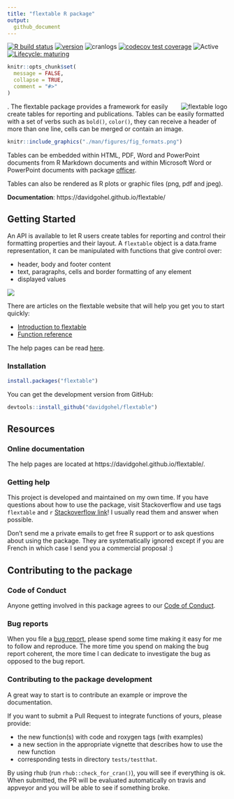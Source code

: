 ```yaml
---
title: "flextable R package"
output:
  github_document
---
```



<!-- README.md is generated from README.Rmd. Please edit that file -->

[![R build status](https://github.com/davidgohel/flextable/workflows/R-CMD-check/badge.svg)](https://github.com/davidgohel/flextable/actions)
[![version](https://www.r-pkg.org/badges/version/flextable)](https://CRAN.R-project.org/package=flextable)
![cranlogs](https://cranlogs.r-pkg.org/badges/flextable)
[![codecov test coverage](https://codecov.io/gh/davidgohel/flextable/branch/master/graph/badge.svg)](https://codecov.io/gh/davidgohel/flextable)
![Active](https://www.repostatus.org/badges/latest/active.svg)
[![Lifecycle: maturing](https://img.shields.io/badge/lifecycle-maturing-blue.svg)](https://www.tidyverse.org/lifecycle/#maturing)

```r
knitr::opts_chunk$set(
  message = FALSE,
  collapse = TRUE,
  comment = "#>"
)
```




<a href="https://github.com/davidgohel/flextable"><img src="man/figures/logo.png" alt="flextable logo" align="right" /></a>. 
The flextable package provides a framework for easily create tables for 
reporting and publications. Tables can be easily formatted with 
a set of verbs such as `bold()`, `color()`, they can receive a 
header of more than one line, cells can be merged or contain 
an image.

```r
knitr::include_graphics("./man/figures/fig_formats.png")
```

Tables can be embedded within HTML, PDF, Word and PowerPoint documents 
from R Markdown documents and within Microsoft Word or PowerPoint 
documents with package [officer](https://davidgohel.github.io/officer/).

Tables can also be rendered as R plots or graphic files (png, pdf and jpeg).

**Documentation**: https://davidgohel.github.io/flextable/

## Getting Started

An API is available to let R users create tables for reporting and control their formatting properties and their layout. A `flextable` object is a data.frame representation, it can be manipulated with functions that give control over:

- header, body and footer content 
- text, paragraphs, cells and border formatting of any element
- displayed values

![](https://www.ardata.fr/img/illustrations/flextable_functions.svg)

There are articles on the flextable website that will help you get you to start quickly:

* [Introduction to flextable](https://davidgohel.github.io/flextable/articles/overview.html)
* [Function reference](https://davidgohel.github.io/flextable/reference/index.html)

The help pages can be read [here](https://davidgohel.github.io/flextable/).

### Installation


```r
install.packages("flextable")
```

You can get the development version from GitHub:

```r
devtools::install_github("davidgohel/flextable")
```


## Resources

### Online documentation

The help pages are located at https://davidgohel.github.io/flextable/.

### Getting help

This project is developed and maintained on my own time. If you have
questions about how to use the package, visit Stackoverflow and use tags
`flextable` and `r` [Stackoverflow
link](https://stackoverflow.com/questions/tagged/flextable+r)\! I
usually read them and answer when possible. 

Don't send me a private emails to get free R support or to ask questions 
about using the package. They are systematically ignored except if you are 
French in which case I send you a commercial proposal :)

## Contributing to the package

### Code of Conduct

Anyone getting involved in this package agrees to our [Code of Conduct](https://github.com/davidgohel/flextable/blob/master/CONDUCT.md).

### Bug reports

When you file a [bug report](https://github.com/davidgohel/flextable/issues),
please spend some time making it easy for me to follow and reproduce. The more
time you spend on making the bug report coherent, the more time I can dedicate
to investigate the bug as opposed to the bug report.

### Contributing to the package development

A great way to start is to contribute an example or improve the documentation.

If you want to submit a Pull Request to integrate functions of yours, please provide:

* the new function(s) with code and roxygen tags (with examples)
* a new section in the appropriate vignette that describes how to use the new function
* corresponding tests in directory `tests/testthat`.

By using rhub (run `rhub::check_for_cran()`), you will see if everything is ok.
When submitted, the PR will be evaluated automatically on travis and appveyor
and you will be able to see if something broke.

